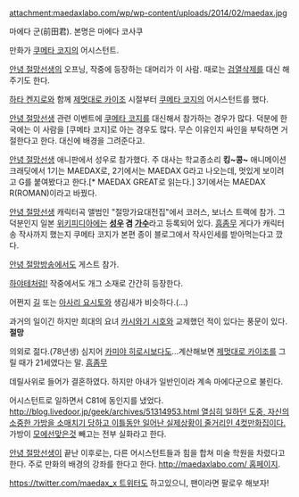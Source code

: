 attachment:maedaxlabo.com/wp/wp-content/uploads/2014/02/maedax.jpg

마에다 군(前田君). 본명은 마에다 코사쿠

만화가 [[쿠메타 코지]]의 어시스턴트.

[[안녕 절망선생]]의 오프닝, 작중에 등장하는 대머리가 이 사람. 때로는 [[검열삭제]]를 대신 해주기도 한다.

[[하타 켄지로]]와 함께 [[제멋대로 카이조]] 시절부터 [[쿠메타 코지]]의 어시스턴트를 했다.

[[안녕 절망선생]] 관련 이벤트에 [[쿠메타 코지]]를 대신해서 참가하는 경우가 많다. 덕분에 한국에는 이 사람을 [쿠메타 코지]로 아는 경우도 많다. 무슨 이유인지 싸인을 부탁하면 거절한다고 한다. 대신에 배경을 그려준다고.

[[안녕 절망선생]] 애니판에서 성우로 참가했다. 주 대사는 학교종소리 '''킹~콩~''' 애니메이션 크래딧에서 1기는 MAEDAX로, 2기에서는 MAEDAX G라고 나오는데, 멋있게 보이려고 G를 붙여봤다고 한다.[* MAEDAX GREAT로 읽는다.] 3기에서는 MAEDAX R(ROMAN)이라고 바꿨다.

[[안녕 절망선생]] 캐릭터곡 앨범인 "절망가요대전집"에서 코러스, 보너스 트랙에 참가. 그 덕분인지 일본 [[위키피디아]]에는 '''[[성우]] 겸 [[가수]]'''라고 등록되어 있다. [[흠좀무]] 게다가 캐릭터송 작사까지 했는지 쿠메타 코지가 본편 종이 블로그에서 작사인세를 받아먹는다고 깠다.

[[안녕 절망방송]]에서도 게스트 참가.

[[하야테처럼!]] 작중에서도 개그 소재로 간간히 등장한다.

어쩐지 [[길]] 또는 [[아사리 요시토]]와 생김새가 비슷하다.(...)

과거의 일이긴 하지만 희대의 요녀 [[카시와기 시호]]와 교제했던 적이 있다는 풍문이 있다. '''절망'''

의외로 젊다.(78년생) 심지어 [[카미야 히로시]]보다도...계산해보면 [[제멋대로 카이조]]를 그릴 때가 21세였다는 말. [[흠좀무]]

데릴사위로 들어가 결혼하였다. 하지만 아내가 일반인이라 계속 마에다군으로 불린다.

어시스턴트로 일하면서 C81에 동인지를 냈었다. [[http://blog.livedoor.jp/geek/archives/51314953.html 열심히 일하던 도중, 자신의 소중한 가방을 소매치기 당하고 이틀동안 일어난 실제상황이 줄거리인 4컷만화집이다.]] 가방이 [[모에선]]맞은것 빼고는 전부 실화라고 한다.

[[안녕 절망선생]]이 끝난 이후로는, 다른 어시스턴트들과 힘을 합쳐 미술 학원을 차렸다고 한다. 주로 만화의 배경의 강좌를 한다고 한다. [[http://maedaxlabo.com/ 홈페이지]].

[[https://twitter.com/maedax_x 트위터]]도 하고있으니, 팬이라면 팔로우 해보자!
